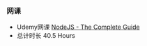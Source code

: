 ### 网课
- Udemy网课 [NodeJS - The Complete Guide](https://www.udemy.com/share/101r4c3@wq5wqPe3wnXaMsbSjuA5YAXMyy5_dzdPobGRcne_9taAT76S7mQ1QebaPK5-5giH9w==/)
- 总计时长 40.5 Hours